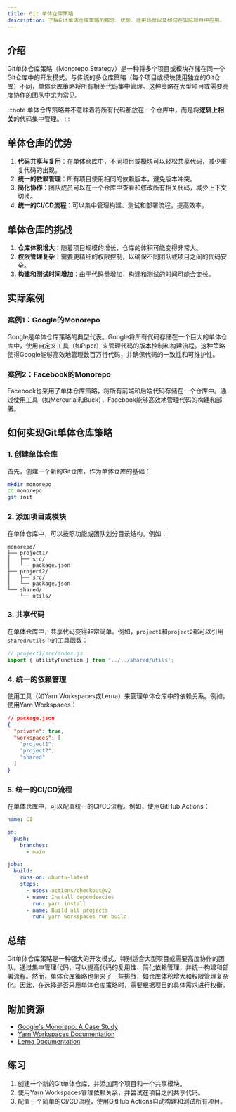 ```yaml
---
title: Git 单体仓库策略
description: 了解Git单体仓库策略的概念、优势、适用场景以及如何在实际项目中应用。
---
```


## 介绍

Git单体仓库策略（Monorepo Strategy）是一种将多个项目或模块存储在同一个Git仓库中的开发模式。与传统的多仓库策略（每个项目或模块使用独立的Git仓库）不同，单体仓库策略将所有相关代码集中管理。这种策略在大型项目或需要高度协作的团队中尤为常见。

:::note
单体仓库策略并不意味着将所有代码都放在一个仓库中，而是将**逻辑上相关**的代码集中管理。
:::

## 单体仓库的优势

1. **代码共享与复用**：在单体仓库中，不同项目或模块可以轻松共享代码，减少重复代码的出现。
2. **统一的依赖管理**：所有项目使用相同的依赖版本，避免版本冲突。
3. **简化协作**：团队成员可以在一个仓库中查看和修改所有相关代码，减少上下文切换。
4. **统一的CI/CD流程**：可以集中管理构建、测试和部署流程，提高效率。

## 单体仓库的挑战

1. **仓库体积增大**：随着项目规模的增长，仓库的体积可能变得非常大。
2. **权限管理复杂**：需要更精细的权限控制，以确保不同团队或项目之间的代码安全。
3. **构建和测试时间增加**：由于代码量增加，构建和测试的时间可能会变长。

## 实际案例

### 案例1：Google的Monorepo

Google是单体仓库策略的典型代表。Google将所有代码存储在一个巨大的单体仓库中，使用自定义工具（如Piper）来管理代码的版本控制和构建流程。这种策略使得Google能够高效地管理数百万行代码，并确保代码的一致性和可维护性。

### 案例2：Facebook的Monorepo

Facebook也采用了单体仓库策略，将所有前端和后端代码存储在一个仓库中。通过使用工具（如Mercurial和Buck），Facebook能够高效地管理代码的构建和部署。

## 如何实现Git单体仓库策略

### 1. 创建单体仓库

首先，创建一个新的Git仓库，作为单体仓库的基础：

```bash
mkdir monorepo
cd monorepo
git init
```

### 2. 添加项目或模块

在单体仓库中，可以按照功能或团队划分目录结构。例如：

```
monorepo/
├── project1/
│   ├── src/
│   └── package.json
├── project2/
│   ├── src/
│   └── package.json
└── shared/
    └── utils/
```

### 3. 共享代码

在单体仓库中，共享代码变得非常简单。例如，`project1`和`project2`都可以引用`shared/utils`中的工具函数：

```javascript
// project1/src/index.js
import { utilityFunction } from '../../shared/utils';
```

### 4. 统一的依赖管理

使用工具（如Yarn Workspaces或Lerna）来管理单体仓库中的依赖关系。例如，使用Yarn Workspaces：

```json
// package.json
{
  "private": true,
  "workspaces": [
    "project1",
    "project2",
    "shared"
  ]
}
```

### 5. 统一的CI/CD流程

在单体仓库中，可以配置统一的CI/CD流程。例如，使用GitHub Actions：

```yaml
name: CI

on:
  push:
    branches:
      - main

jobs:
  build:
    runs-on: ubuntu-latest
    steps:
      - uses: actions/checkout@v2
      - name: Install dependencies
        run: yarn install
      - name: Build all projects
        run: yarn workspaces run build
```

## 总结

Git单体仓库策略是一种强大的开发模式，特别适合大型项目或需要高度协作的团队。通过集中管理代码，可以提高代码的复用性、简化依赖管理，并统一构建和部署流程。然而，单体仓库策略也带来了一些挑战，如仓库体积增大和权限管理复杂化。因此，在选择是否采用单体仓库策略时，需要根据项目的具体需求进行权衡。

## 附加资源

- [Google's Monorepo: A Case Study](https://cacm.acm.org/magazines/2016/7/204032-why-google-stores-billions-of-lines-of-code-in-a-single-repository/fulltext)
- [Yarn Workspaces Documentation](https://classic.yarnpkg.com/en/docs/workspaces/)
- [Lerna Documentation](https://lerna.js.org/)

## 练习

1. 创建一个新的Git单体仓库，并添加两个项目和一个共享模块。
2. 使用Yarn Workspaces管理依赖关系，并尝试在项目之间共享代码。
3. 配置一个简单的CI/CD流程，使用GitHub Actions自动构建和测试所有项目。
